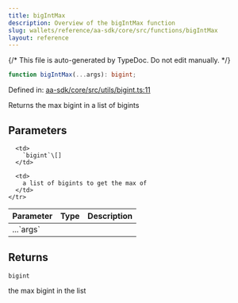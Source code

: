 ```yaml
---
title: bigIntMax
description: Overview of the bigIntMax function
slug: wallets/reference/aa-sdk/core/src/functions/bigIntMax
layout: reference
---
```


{/* This file is auto-generated by TypeDoc. Do not edit manually. */}

```ts
function bigIntMax(...args): bigint;
```

Defined in: [aa-sdk/core/src/utils/bigint.ts:11](https://github.com/alchemyplatform/aa-sdk/blob/08ef11b1fc98663df6a97fa93722c7f14b33f1cc/aa-sdk/core/src/utils/bigint.ts#L11)

Returns the max bigint in a list of bigints

## Parameters

<table>
  <thead>
    <tr>
      <th align="left">Parameter</th>
      <th align="left">Type</th>
      <th align="left">Description</th>
    </tr>
  </thead>

  <tbody>
    <tr>
      <td>
        ...`args`
      </td>

      <td>
        `bigint`\[]
      </td>

      <td>
        a list of bigints to get the max of
      </td>
    </tr>

  </tbody>
</table>

## Returns

`bigint`

the max bigint in the list
